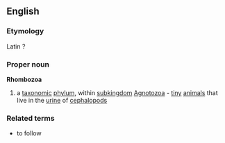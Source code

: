 ==English==
===Etymology===
Latin ?
===Proper noun===
{{wikipedia}}
'''Rhombozoa'''
#a [[taxonomic]] [[phylum]], within [[subkingdom]] [[Agnotozoa]] - [[tiny]] [[animal]]s that live in the [[urine]] of [[cephalopod]]s
===Related terms===
{{wikispecies}}
*to follow